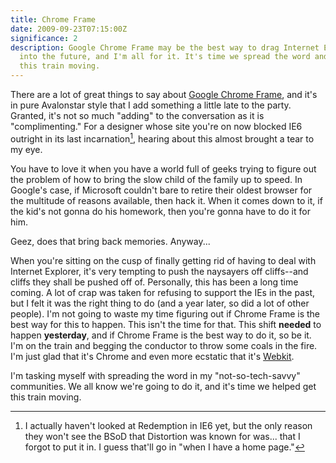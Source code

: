 ```yaml
---
title: Chrome Frame
date: 2009-09-23T07:15:00Z
significance: 2
description: Google Chrome Frame may be the best way to drag Internet Explorer
  into the future, and I'm all for it. It's time we spread the word and help get
  this train moving.
---
```


There are a lot of great things to say about [Google Chrome Frame][1], and it's in pure Avalonstar style that I add something a little late to the party. Granted, it's not so much "adding" to the conversation as it is "complimenting." For a designer whose site you're on now blocked IE6 outright in its last incarnation[^1], hearing about this almost brought a tear to my eye.

You have to love it when you have a world full of geeks trying to figure out the problem of how to bring the slow child of the family up to speed. In Google's case, if Microsoft couldn't bare to retire their oldest browser for the multitude of reasons available, then hack it. When it comes down to it, if the kid's not gonna do his homework, then you're gonna have to do it for him.

Geez, does that bring back memories. Anyway...

When you're sitting on the cusp of finally getting rid of having to deal with Internet Explorer, it's very tempting to push the naysayers off cliffs--and cliffs they shall be pushed off of. Personally, this has been a long time coming. A lot of crap was taken for refusing to support the IEs in the past, but I felt it was the right thing to do (and a year later, so did a lot of other people). I'm not going to waste my time figuring out if Chrome Frame is the best way for this to happen. This isn't the time for that. This shift **needed** to happen **yesterday**, and if Chrome Frame is the best way to do it, so be it. I'm on the train and begging the conductor to throw some coals in the fire. I'm just glad that it's Chrome and even more ecstatic that it's [Webkit][2].

I'm tasking myself with spreading the word in my "not-so-tech-savvy" communities. We all know we're going to do it, and it's time we helped get this train moving.

[^1]: I actually haven't looked at Redemption in IE6 yet, but the only reason they won't see the BSoD that Distortion was known for was... that I forgot to put it in. I guess that'll go in "when I have a home page."

[1]: http://code.google.com/chrome/chromeframe/
[2]: http://webkit.org/
